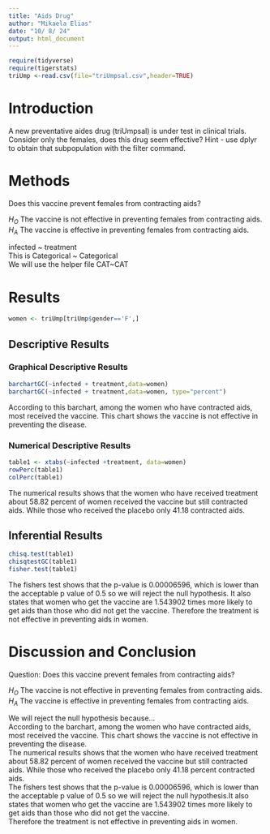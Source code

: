 ```yaml
---
title: "Aids Drug"
author: "Mikaela Elias"
date: "10/ 8/ 24"
output: html_document
---
```


```r
require(tidyverse)
require(tigerstats)
triUmp <-read.csv(file="triUmpsal.csv",header=TRUE)
```

# Introduction

<!--In this section you explain what you are trying to show.  Where did the data come from?  What is the research or other question you are trying to answer?.  If you skimp in this section expect to be marked down in your grade. Paint a picture of the project a couple of paragraphs is expected!-->

A new  preventative aides drug (triUmpsal) is under test in clinical trials. Consider only the females, does this drug seem effective?  Hint - use dplyr to obtain that subpopulation with the filter command.

# Methods
Does this vaccine prevent females from contracting aids? 
         
$H_O$ The vaccine is not effective in preventing females from contracting aids.      
$H_A$ The vaccine is effective in preventing females from contracting aids. 
         
infected ~ treatment        
This is Categorical ~ Categorical       
We will use the helper file CAT~CAT        

<!--Decide on your methods:  use "variable analysis" or other appropriate descriptors.  Make sure to choose at least one graphical method and at least one numerical method. Discuss what data manipulations may be needed for example subsetting or other binning procedures and what sort of graphical displays and inferential tools will be used!-->

# Results
```r
women <- triUmp[triUmp$gender=='F',]
```



<!--Divide this section into two sub-sections:  One for your descriptive  results and one for your inferential results.!-->

## Descriptive Results
        

### Graphical Descriptive Results
        
```r
barchartGC(~infected + treatment,data=women)
barchartGC(~infected + treatment,data=women, type="percent")

```
         
According to this barchart, among the women who have contracted aids, most received the vaccine. This chart shows the vaccine is not effective in preventing the disease. 
<!--Graphical results here.  Make sure to show your code.  Provide appropriate labels for axes, giving units if possible, and provide a good title for the graph, too.  Use the graphical results to describe the patterns if any that exist in the data as focused toward the research question. Bottom line is to explain the features of the graph that are relevant to conforming or departing to what is expected by your null hypothesis !-->

### Numerical Descriptive Results
```r
table1 <- xtabs(~infected +treatment, data=women)
rowPerc(table1)
colPerc(table1)
```

The numerical results shows that the women who have received treatment about 58.82 percent of women received the vaccine but still contracted aids. While those who received the placebo only 41.18 contracted aids. 

<!--Numerical results go here. Use the numerical results to describe the patterns if any that exist in the data as focused toward the research question!-->

## Inferential Results
```r
chisq.test(table1)
chisqtestGC(table1)
fisher.test(table1)
```
        
The fishers test shows that the p-value is 0.00006596, which is lower than the acceptable p value of 0.5 so we will reject the null hypothesis. It also states that women who get the vaccine are 1.543902 times more likely to get aids than those who did not get the vaccine. Therefore the treatment is not effective in preventing aids in women. 

<!--State hypothesis clearly.  Make sure your discussion of the inferential test covers all the aspects that the test output produces, such as test statistic, p-value etc.  Make a decision about the null hypothesis, explain the assumptions on which the selected test/procedure was based, and why the chosen procedure satisfys the assumptions and is appropriate to answer the research question!-->


# Discussion and Conclusion         
    
Question: Does this vaccine prevent females from contracting aids? 
         
$H_O$ The vaccine is not effective in preventing females from contracting aids.      
$H_A$ The vaccine is effective in preventing females from contracting aids. 
          
We will reject the null hypothesis because...        
According to the barchart, among the women who have contracted aids, most received the vaccine.  This chart shows the vaccine is not effective in preventing the disease.            
The numerical results shows that the women who have received treatment about 58.82 percent of women received the vaccine but still contracted aids. While those who received the placebo only 41.18 percent contracted aids.          
The fishers test shows that the p-value is 0.00006596, which is lower than the acceptable p value of 0.5 so we will reject the null hypothesis.It also states that women who get the vaccine are 1.543902 times more likely to get aids than those who did not get the vaccine.          
Therefore the treatment is not effective in preventing aids in women.          
<!--Discussion and conclusion here.  If you found a relationship be sure to consider whether the relationship occurs because one of the variavbles causes the other, or whether they perhasps are related for some other reason.  Watch the chapter 6 videos from the GeorgeTown videos collection.!-->
